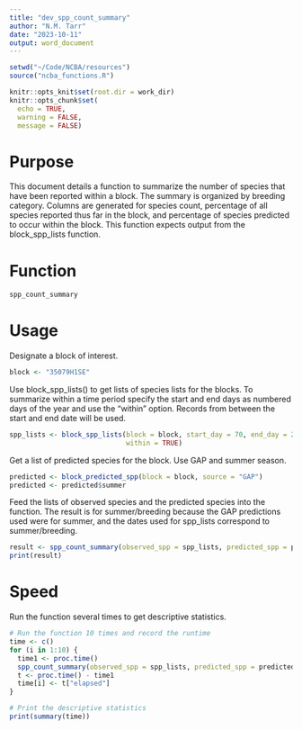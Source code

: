 ```yaml
---
title: "dev_spp_count_summary"
author: "N.M. Tarr"
date: "2023-10-11"
output: word_document
---
```


```r
setwd("~/Code/NCBA/resources")
source("ncba_functions.R")

knitr::opts_knit$set(root.dir = work_dir)
knitr::opts_chunk$set(
  echo = TRUE,
  warning = FALSE,
  message = FALSE)
```


# Purpose
This document details a function to summarize the number of species that have been reported within a block.  The summary is organized by breeding category.  Columns are generated for species count, percentage of all species reported thus far in the block, and percentage of species predicted to occur within the block.  This function expects output from the block_spp_lists function.


# Function
```r
spp_count_summary
```


# Usage
Designate a block of interest.
```r
block <- "35079H1SE"
```

Use block_spp_lists() to get lists of species lists for the blocks.  To summarize within a time period specify the start and end days as numbered days of the year and use the "within" option.  Records from between the start and end date will be used.
```r
spp_lists <- block_spp_lists(block = block, start_day = 70, end_day = 230,
                             within = TRUE)
```

Get a list of predicted species for the block.  Use GAP and summer season.
```r
predicted <- block_predicted_spp(block = block, source = "GAP")
predicted <- predicted$summer
```

Feed the lists of observed species and the predicted species into the function.  The result is for summer/breeding because the GAP predictions used were for summer, and the dates used for spp_lists correspond to summer/breeding.
```r
result <- spp_count_summary(observed_spp = spp_lists, predicted_spp = predicted)
print(result)
```


# Speed
Run the function several times to get descriptive statistics.
```r
# Run the function 10 times and record the runtime
time <- c()
for (i in 1:10) {
  time1 <- proc.time()
  spp_count_summary(observed_spp = spp_lists, predicted_spp = predicted)
  t <- proc.time() - time1
  time[i] <- t["elapsed"]
}

# Print the descriptive statistics
print(summary(time))
```